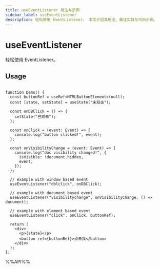```yaml
---
title: useEventListener 用法与示例
sidebar_label: useEventListener
description: 轻松使用 EventListener。 本文介绍其用法、最佳实践与代码示例。
---
```

# useEventListener

轻松使用 EventListener。

## Usage

```tsx live

function Demo() {
  const buttonRef = useRef<HTMLButtonElement>(null);
  const [state, setState] = useState("未双击");

  const onDBClick = () => {
    setState("已双击");
  };

  const onClick = (event: Event) => {
    console.log("button clicked!", event);
  };

  const onVisibilityChange = (event: Event) => {
    console.log("doc visibility changed!", {
      isVisible: !document.hidden,
      event,
    });
  };

  // example with window based event
  useEventListener("dblclick", onDBClick);

  // example with document based event
  useEventListener("visibilitychange", onVisibilityChange, () => document);

  // example with element based event
  useEventListener("click", onClick, buttonRef);

  return (
    <div>
      <p>{state}</p>
      <button ref={buttonRef}>点击我</button>
    </div>
  );
};

```

%%API%%